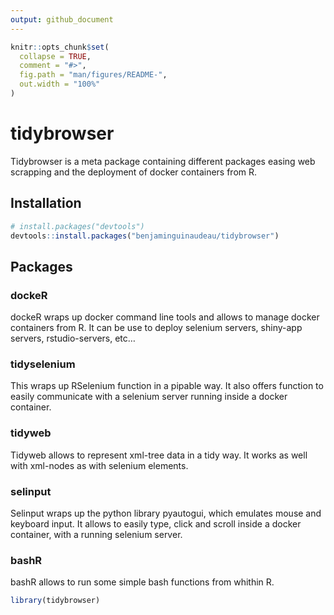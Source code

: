 ```yaml
---
output: github_document
---
```


<!-- README.md is generated from README.Rmd. Please edit that file -->

```r
knitr::opts_chunk$set(
  collapse = TRUE,
  comment = "#>",
  fig.path = "man/figures/README-",
  out.width = "100%"
)
```

# tidybrowser

<!-- badges: start -->
<!-- badges: end -->

Tidybrowser is a meta package containing different packages easing web scrapping and the deployment of docker containers from R. 

## Installation

``` r
# install.packages("devtools")
devtools::install.packages("benjaminguinaudeau/tidybrowser")
```

## Packages

### dockeR

dockeR wraps up docker command line tools and allows to manage docker containers from R. It can be use to deploy selenium servers, shiny-app servers, rstudio-servers, etc...

### tidyselenium

This wraps up RSelenium function in a pipable way. It also offers function to easily communicate with a selenium server running inside a docker container. 

### tidyweb

Tidyweb allows to represent xml-tree data in a tidy way. It works as well with xml-nodes as with selenium elements. 

### selinput

Selinput wraps up the python library pyautogui, which emulates mouse and keyboard input. It allows to easily type, click and scroll inside a docker container, with a running selenium server. 

### bashR

bashR allows to run some simple bash functions from whithin R.

```r
library(tidybrowser)
```

